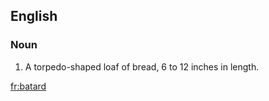 ==English==
===Noun===
{{en-noun}}
# A torpedo-shaped loaf of bread, 6 to 12 inches in length.

{{anagrams:en/aabdrt}}
[[fr:batard]]